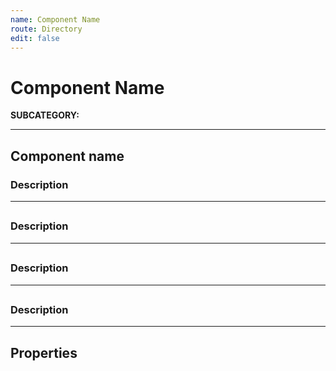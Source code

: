 ```yaml
---
name: Component Name
route: Directory
edit: false
---
```



# Component Name
**SUBCATEGORY:**

<hr />

## Component name
### Description


<Playground>
</Playground>

<hr />

##
### Description


<Playground>
</Playground>

<hr />

##
### Description


<Playground>
</Playground>

<hr />

##
### Description


<Playground>
</Playground>

<hr />

## Properties
<Props of={Link} />
